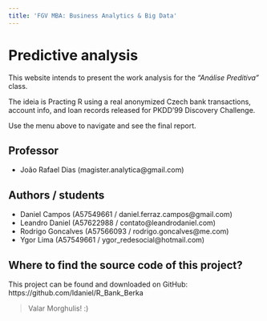 ```yaml
---
title: 'FGV MBA: Business Analytics & Big Data'
---
```


# Predictive analysis

This website intends to present the work analysis for the *"Análise Preditiva"* class.

The ideia is Practing R using a real anonymized Czech bank transactions, account info, and loan records released for PKDD'99 Discovery Challenge.

Use the menu above to navigate and see the final report.

## Professor
- João Rafael Dias (magister.analytica@gmail.com)

## Authors / students
- Daniel Campos (A57549661 / daniel.ferraz.campos@gmail.com)
- Leandro Daniel (A57622988 / contato@leandrodaniel.com)
- Rodrigo Goncalves (A57566093 / rodrigo.goncalves@me.com)
- Ygor Lima (A57549661 / ygor_redesocial@hotmail.com)

## Where to find the source code of this project?
This project can be found and downloaded on GitHub: https://github.com/ldaniel/R_Bank_Berka

> Valar Morghulis!
> :)